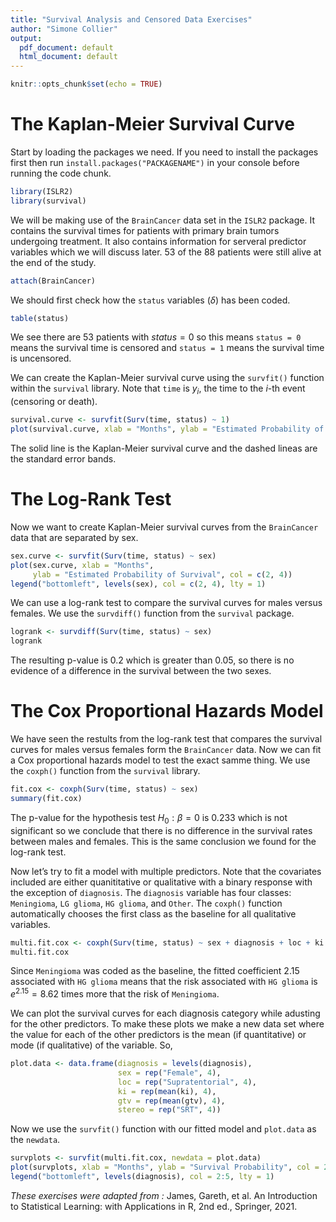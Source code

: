 ```yaml
---
title: "Survival Analysis and Censored Data Exercises"
author: "Simone Collier"
output:
  pdf_document: default
  html_document: default
---
```


```r
knitr::opts_chunk$set(echo = TRUE)
```

# The Kaplan-Meier Survival Curve

Start by loading the packages we need. If you need to install the packages first then run `install.packages("PACKAGENAME")` in your console before running the code chunk.

```r
library(ISLR2)
library(survival)
```

We will be making use of the `BrainCancer` data set in the `ISLR2` package. It contains the survival times for patients with primary brain tumors undergoing treatment. It also contains information for serveral predictor variables which we will discuss later. 53 of the 88 patients were still alive at the end of the study.

```r
attach(BrainCancer)
```

We should first check how the `status` variables ($\delta$) has been coded.

```r
table(status)
```

We see there are 53 patients with $status = 0$ so this means `status = 0` means the survival time is censored and `status = 1` means the survival time is uncensored.

We can create the Kaplan-Meier survival curve using the `survfit()` function within the `survival` library. Note that `time` is $y_i$, the time to the $i$-th event (censoring or death).

```r
survival.curve <- survfit(Surv(time, status) ~ 1)
plot(survival.curve, xlab = "Months", ylab = "Estimated Probability of Survival")
```

The solid line is the Kaplan-Meier survival curve and the dashed lineas are the standard error bands.


# The Log-Rank Test

Now we want to create Kaplan-Meier survival curves from the `BrainCancer` data that are separated by sex.

```r
sex.curve <- survfit(Surv(time, status) ~ sex)
plot(sex.curve, xlab = "Months", 
     ylab = "Estimated Probability of Survival", col = c(2, 4))
legend("bottomleft", levels(sex), col = c(2, 4), lty = 1)
```

We can use a log-rank test to compare the survival curves for males versus females. We use the `survdiff()` function from the `survival` package.

```r
logrank <- survdiff(Surv(time, status) ~ sex)
logrank
```

The resulting p-value is 0.2 which is greater than 0.05, so there is no evidence of a difference in the survival between the two sexes.


# The Cox Proportional Hazards Model

We have seen the restults from the log-rank test that compares the survival curves for males versus females form the `BrainCancer` data. Now we can fit a Cox proportional hazards model to test the exact samme thing. We use the `coxph()` function from the `survival` library.

```r
fit.cox <- coxph(Surv(time, status) ~ sex)
summary(fit.cox)
```

The p-value for the hypothesis test $H_0: \beta = 0$ is 0.233 which is not significant so we conclude that there is no difference in the survival rates between males and females. This is the same conclusion we found for the log-rank test.

Now let's try to fit a model with multiple predictors. Note that the covariates included are either quanititative or qualitative with a binary response with the exception of `diagnosis`. The `diagnosis` variable has four classes: `Meningioma`, `LG glioma`, `HG glioma`, and `Other`. The `coxph()` function automatically chooses the first class as the baseline for all qualitative variables.

```r
multi.fit.cox <- coxph(Surv(time, status) ~ sex + diagnosis + loc + ki + gtv + stereo)
multi.fit.cox
```

Since `Meningioma` was coded as the baseline, the fitted coefficient 2.15 associated with `HG glioma` means that the risk associated with `HG glioma` is $e^{2.15} = 8.62$ times more that the risk of `Meningioma`.

We can plot the survival curves for each diagnosis category while adusting for the other predictors. To make these plots we make a new data set where the value for each of the other predictors is the mean (if quantitative) or mode (if qualitative) of the variable. So,

```r
plot.data <- data.frame(diagnosis = levels(diagnosis),
                        sex = rep("Female", 4),
                        loc = rep("Supratentorial", 4),
                        ki = rep(mean(ki), 4),
                        gtv = rep(mean(gtv), 4),
                        stereo = rep("SRT", 4))
```

Now we use the `survfit()` function with our fitted model and `plot.data` as the `newdata`.

```r
survplots <- survfit(multi.fit.cox, newdata = plot.data)
plot(survplots, xlab = "Months", ylab = "Survival Probability", col = 2:5)
legend("bottomleft", levels(diagnosis), col = 2:5, lty = 1)
```


*These exercises were adapted from :* James, Gareth, et al. An Introduction to Statistical Learning: with Applications in R, 2nd ed., Springer, 2021.
